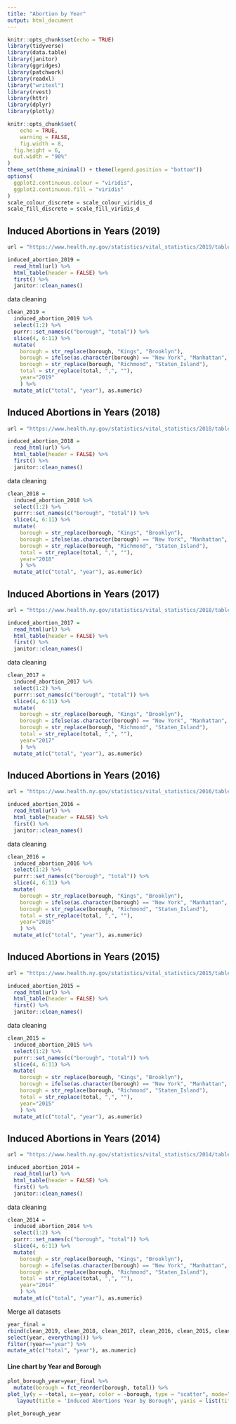 ```yaml
---
title: "Abortion by Year"
output: html_document
---
```


```r
knitr::opts_chunk$set(echo = TRUE)
library(tidyverse)
library(data.table)
library(janitor)
library(ggridges)
library(patchwork)
library(readxl)
library("writexl")
library(rvest)
library(httr)
library(dplyr)
library(plotly)

knitr::opts_chunk$set(
	echo = TRUE,
	warning = FALSE,
	fig.width = 8, 
  fig.height = 6,
  out.width = "90%"
)
theme_set(theme_minimal() + theme(legend.position = "bottom"))
options(
  ggplot2.continuous.colour = "viridis",
  ggplot2.continuous.fill = "viridis"
)
scale_colour_discrete = scale_colour_viridis_d
scale_fill_discrete = scale_fill_viridis_d

```

## Induced Abortions in Years (2019)

```r
url = "https://www.health.ny.gov/statistics/vital_statistics/2019/table22.htm"

induced_abortion_2019 = 
  read_html(url) %>%
  html_table(header = FALSE) %>%
  first() %>%
  janitor::clean_names()
```

data cleaning

```r
clean_2019 = 
  induced_abortion_2019 %>%
  select(1:2) %>%
  purrr::set_names(c("borough", "total")) %>%
  slice(4, 6:11) %>%
  mutate(
    borough = str_replace(borough, "Kings", "Brooklyn"),
    borough = ifelse(as.character(borough) == "New York", "Manhattan", as.character(borough)),
    borough = str_replace(borough, "Richmond", "Staten_Island"),
    total = str_replace(total, ",", ""),
    year="2019"
    ) %>%
  mutate_at(c("total", "year"), as.numeric)
```

## Induced Abortions in Years (2018)
```r
url = "https://www.health.ny.gov/statistics/vital_statistics/2018/table22.htm"

induced_abortion_2018 = 
  read_html(url) %>%
  html_table(header = FALSE) %>%
  first() %>%
  janitor::clean_names()

```

data cleaning

```r
clean_2018 = 
  induced_abortion_2018 %>%
  select(1:2) %>%
  purrr::set_names(c("borough", "total")) %>%
  slice(4, 6:11) %>%
  mutate(
    borough = str_replace(borough, "Kings", "Brooklyn"),
    borough = ifelse(as.character(borough) == "New York", "Manhattan", as.character(borough)),
    borough = str_replace(borough, "Richmond", "Staten_Island"),
    total = str_replace(total, ",", ""),
    year="2018"
    ) %>%
  mutate_at(c("total", "year"), as.numeric)
```

## Induced Abortions in Years (2017)
```r
url = "https://www.health.ny.gov/statistics/vital_statistics/2018/table22.htm"

induced_abortion_2017 = 
  read_html(url) %>%
  html_table(header = FALSE) %>%
  first() %>%
  janitor::clean_names()

```

data cleaning

```r
clean_2017 = 
  induced_abortion_2017 %>%
  select(1:2) %>%
  purrr::set_names(c("borough", "total")) %>%
  slice(4, 6:11) %>%
  mutate(
    borough = str_replace(borough, "Kings", "Brooklyn"),
    borough = ifelse(as.character(borough) == "New York", "Manhattan", as.character(borough)),
    borough = str_replace(borough, "Richmond", "Staten_Island"),
    total = str_replace(total, ",", ""),
    year="2017"
    ) %>%
  mutate_at(c("total", "year"), as.numeric)
```

## Induced Abortions in Years (2016)
```r
url = "https://www.health.ny.gov/statistics/vital_statistics/2016/table22.htm"

induced_abortion_2016 = 
  read_html(url) %>%
  html_table(header = FALSE) %>%
  first() %>%
  janitor::clean_names()

```

data cleaning

```r
clean_2016 = 
  induced_abortion_2016 %>%
  select(1:2) %>%
  purrr::set_names(c("borough", "total")) %>%
  slice(4, 6:11) %>%
  mutate(
    borough = str_replace(borough, "Kings", "Brooklyn"),
    borough = ifelse(as.character(borough) == "New York", "Manhattan", as.character(borough)),
    borough = str_replace(borough, "Richmond", "Staten_Island"),
    total = str_replace(total, ",", ""),
    year="2016"
    ) %>%
  mutate_at(c("total", "year"), as.numeric)
```

## Induced Abortions in Years (2015)
```r
url = "https://www.health.ny.gov/statistics/vital_statistics/2015/table22.htm"

induced_abortion_2015 = 
  read_html(url) %>%
  html_table(header = FALSE) %>%
  first() %>%
  janitor::clean_names()

```

data cleaning

```r
clean_2015 = 
  induced_abortion_2015 %>%
  select(1:2) %>%
  purrr::set_names(c("borough", "total")) %>%
  slice(4, 6:11) %>%
  mutate(
    borough = str_replace(borough, "Kings", "Brooklyn"),
    borough = ifelse(as.character(borough) == "New York", "Manhattan", as.character(borough)),
    borough = str_replace(borough, "Richmond", "Staten_Island"),
    total = str_replace(total, ",", ""),
    year="2015"
    ) %>%
  mutate_at(c("total", "year"), as.numeric)
```

## Induced Abortions in Years (2014)
```r
url = "https://www.health.ny.gov/statistics/vital_statistics/2014/table22.htm"

induced_abortion_2014 = 
  read_html(url) %>%
  html_table(header = FALSE) %>%
  first() %>%
  janitor::clean_names()

```

data cleaning

```r
clean_2014 = 
  induced_abortion_2014 %>%
  select(1:2) %>%
  purrr::set_names(c("borough", "total")) %>%
  slice(4, 6:11) %>%
  mutate(
    borough = str_replace(borough, "Kings", "Brooklyn"),
    borough = ifelse(as.character(borough) == "New York", "Manhattan", as.character(borough)),
    borough = str_replace(borough, "Richmond", "Staten_Island"),
    total = str_replace(total, ",", ""),
    year="2014"
    ) %>%
  mutate_at(c("total", "year"), as.numeric)
```

Merge all datasets

```r
year_final = 
rbind(clean_2019, clean_2018, clean_2017, clean_2016, clean_2015, clean_2014, by=c("borough", "total", "year")) %>% 
select(year, everything()) %>% 
filter(!year=="year") %>% 
mutate_at(c("total", "year"), as.numeric)
```

#### Line chart by Year and Borough

```r
plot_borough_year=year_final %>% 
  mutate(borough = fct_reorder(borough, total)) %>% 
plot_ly(y = ~total, x=~year, color = ~borough, type = "scatter", mode="line", colors = "viridis") %>% 
   layout(title = 'Induced Abortions Year by Borough', yaxis = list(title = 'Number of Induced Abortions per 1,000 Live Births'))

plot_borough_year
```
